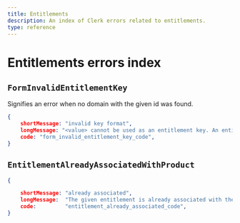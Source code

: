 ```yaml
---
title: Entitlements
description: An index of Clerk errors related to entitlements.
type: reference
---
```


# Entitlements errors index

## `FormInvalidEntitlementKey`

Signifies an error when no domain with the given id was found.

```json
{
    shortMessage: "invalid key format",
    longMessage: "<value> cannot be used as an entitlement key. An entitlement key should have the following format: <scope>:<feature> Both `scope` and `feature` should only contain alphanumeric characters without any spaces.",
    code: "form_invalid_entitlement_key_code",
}
```

## `EntitlementAlreadyAssociatedWithProduct`

```json
{

    shortMessage: "already associated",
    longMessage:  "The given entitlement is already associated with the product.",
    code:         "entitlement_already_associated_code",
}
```
